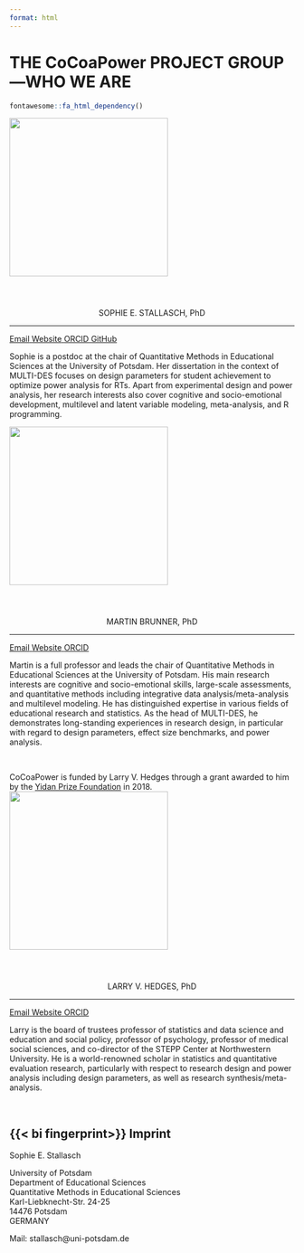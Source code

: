 ```yaml
---
format: html
---
```



# THE CoCoaPower PROJECT GROUP---WHO WE ARE

```r
fontawesome::fa_html_dependency()
```

::: {.grid}

::: {.g-col-12 .g-col-md-6 .card}
```{=html}
<div class="quarto-about-jolla">
  <img src="/img/about/sophie.jpg" class="about-image round" style="height: 20em; width: 20em;">
 <header id="title-block-header" class="quarto-title-block"></header>
  <div id="about-block" style="text-align: center;">
    <p>SOPHIE E. STALLASCH, PhD</p>
  </div> 
  <hr class="about-sep">
  <div class="about-links">
    <a href="mailto:stallasch@uni-potsdam.de" class="about-link" rel="" target="" data-original-href="mailto:stallasch@uni-potsdam.de">
      <i class="bi bi-envelope"></i>
      <span class="about-link-text">Email</span>
    </a>
    <a href="https://www.uni-potsdam.de/en/quantmethoden/team/sophie-stallasch" class="about-link" rel="" target="" data-original-href="https://www.uni-potsdam.de/en/quantmethoden/team/sophie-stallasch">
      <i class="bi bi-globe2"></i>
      <span class="about-link-text">Website</span>
    </a>
    <a href="https://orcid.org/0000-0002-4433-2600" class="about-link" rel="" target="" data-original-href="https://orcid.org/0000-0002-4433-2600">
      <i class="fa-brands fa-orcid"></i>
      <span class="about-link-text">ORCID</span>
    </a>
    <a href="https://github.com/sophiestallasch" class="about-link" rel="" target="" data-original-href="https://github.com/sophiestallasch">
      <i class="bi bi-github"></i>
      <span class="about-link-text">GitHub</span>
    </a>
  </div>
</div>
```

::: {.card-body}
Sophie is a postdoc at the chair of Quantitative Methods in Educational Sciences at the University of Potsdam. Her dissertation in the context of MULTI-DES focuses on design parameters for student achievement to optimize power analysis for RTs. Apart from experimental design and power analysis, her research interests also cover cognitive and socio-emotional development, multilevel and latent variable modeling, meta-analysis, and R programming.
:::
:::

::: {.g-col-12 .g-col-md-6 .card}
```{=html}
<div class="quarto-about-jolla">
  <img src="/img/about/martin.jpg" class="about-image round" style="height: 20em; width: 20em;">
 <header id="title-block-header" class="quarto-title-block"></header>
  <div id="about-block" style="text-align: center;">
    <p>MARTIN BRUNNER, PhD</p>
  </div> 
  <hr class="about-sep">
  <div class="about-links">
    <a href="mailto:martin.brunner@uni-potsdam.de" class="about-link" rel="" target="" data-original-href="mailto:martin.brunner@uni-potsdam.de">
      <i class="bi bi-envelope"></i>
      <span class="about-link-text">Email</span>
    </a>
    <a href="https://www.uni-potsdam.de/en/quantmethoden/team/prof-dr-martin-brunner-1" class="about-link" rel="" target="" data-original-href="https://www.uni-potsdam.de/en/quantmethoden/team/prof-dr-martin-brunner-1">
      <i class="bi bi-globe2"></i>
      <span class="about-link-text">Website</span>
    </a>
    <a href="https://orcid.org/0000-0001-7182-5622" class="about-link" rel="" target="" data-original-href="https://orcid.org/0000-0001-7182-5622">
      <i class="fa-brands fa-orcid"></i>
      <span class="about-link-text">ORCID</span>
    </a>
  </div>
</div>
```
::: {.card-body}
Martin is a full professor and leads the chair of Quantitative Methods in Educational Sciences at the University of Potsdam. His main research interests are cognitive and socio-emotional skills, large-scale assessments, and quantitative methods including integrative data analysis/meta-analysis and multilevel modeling. He has distinguished expertise in various fields of educational research and statistics. As the head of MULTI-DES, he demonstrates long-standing experiences in research design, in particular with regard to design parameters, effect size benchmarks, and power analysis.
:::
:::

:::




&nbsp;

::: {.column-screen .full-bleed}
::: {.column-body}
<div class="text-center" id="big-bold">CoCoaPower is funded by Larry V. Hedges through a grant awarded to him <br> by the [Yidan Prize Foundation](https://yidanprize.org/) in 2018.</div>

```{=html}
<div class="quarto-about-jolla">
  <img src="/img/about/larry.jpg" class="about-image round" style="height: 20em; width: 20em;">
 <header id="title-block-header" class="quarto-title-block"></header>
  <div id="about-block" style="text-align: center;">
    <p>LARRY V. HEDGES, PhD</p>
  </div> 
  <hr class="about-sep">
  <div class="about-links">
    <a href="mailto:l-hedges@northwestern.edu" class="about-link" rel="" target="" data-original-href="mailto:l-hedges@northwestern.edu">
      <i class="bi bi-envelope"></i>
      <span class="about-link-text">Email</span>
    </a>
    <a href="https://statistics.northwestern.edu/people/faculty/larry-hedges.html" class="about-link" rel="" target="" data-original-href="https://statistics.northwestern.edu/people/faculty/larry-hedges.html">
      <i class="bi bi-globe2"></i>
      <span class="about-link-text">Website</span>
    </a>
    <a href="https://orcid.org/0000-0002-7531-0631" class="about-link" rel="" target="" data-original-href="https://orcid.org/0000-0002-7531-0631">
      <i class="fa-brands fa-orcid"></i>
      <span class="about-link-text">ORCID</span>
    </a>
  </div>
</div>
```


Larry is the board of trustees professor of statistics and data science and education and social
policy, professor of psychology, professor of medical social sciences, and co-director of the STEPP Center at Northwestern University. 
He is a world-renowned scholar in statistics and quantitative evaluation research, particularly with respect to research design and power analysis including design parameters, as well as research synthesis/meta-analysis.




:::
:::




&nbsp;













::: {.callout-note collapse="true" icon=false}

## {{< bi fingerprint>}} Imprint

Sophie E. Stallasch  

University of Potsdam  
Department of Educational Sciences  
Quantitative Methods in Educational Sciences  
Karl-Liebknecht-Str. 24-25  
14476 Potsdam  
GERMANY

Mail: stallasch@uni-potsdam.de

:::










